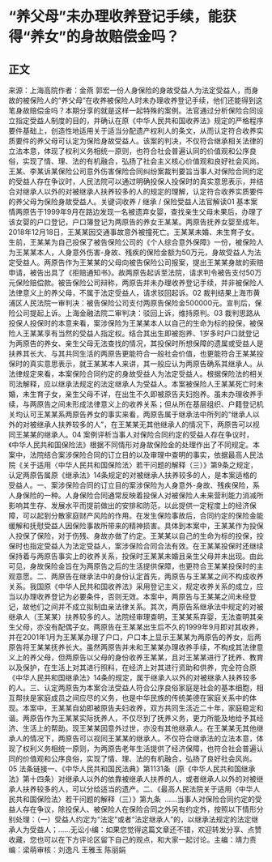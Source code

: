 # “养父母”未办理收养登记手续，能获得“养女”的身故赔偿金吗？
## 正文
来源：上海高院作者：金燕 郭宏一份人身保险的身故受益人为法定受益人，而身故的被保险人的“养父母”在收养被保险人时未办理收养登记手续，他们还能得到这笔身故赔偿金吗？本期分享的就是这样一起特殊的案例。法官通过分析保险合同设立指定受益人制度的目的，并确认在原《中华人民共和国收养法》规定的严格程序要件基础上，创造性地适用关于适当分配遗产权利人的条文，从而认定符合收养实质要件的养父母可认定为保险身故受益人。该案的判决，不仅符合继承相关法律的立法本意，体现了权利义务相统一原则，也符合社会普遍认同的价值观和公序良俗，实现了情、理、法的有机融合，弘扬了社会主义核心价值观和良好社会风尚。王某、李某诉某保险公司意外伤害保险合同纠纷案裁判要旨当事人对保险合同约定的受益人存在争议时，人民法院可以通过明确投保人投保时的真实意思表示，并结合对继承人以外的对被继承人扶养较多的人的规定的理解，认定符合收养实质要件的养父母为保险身故受益人。关键词收养 / 继承 / 保险受益人法官解读01 基本案情两原告于1999年9月在路边发现一名被遗弃女婴，查找亲生父母未果后，办理了该女婴的户口登记，户口簿登记为两原告的养女王某某。两原告抚养女婴至成年。2018年12月18日，王某某因交通事故意外被撞死亡。王某某未婚、未生育子女。生前，王某某为自己投保了被告保险公司的《个人综合意外保障》一份，被保险人为王某某本人，人身意外伤害-身故、残疾的保险金额为50万元，身故受益人为法定受益人。两原告作为王某某的父母向被告保险公司报案，提出王某某身故的索赔申请，被告出具了《拒赔通知书》。故两原告起诉至法院，请求判令被告支付50万元保险赔偿款。被告保险公司辩称，两原告并未办理收养登记手续，并非被保险人法律意义上的养父母，不属于法定受益人，请求驳回起诉。02 裁判结果上海市黄浦区人民法院一审判决：被告保险公司支付两原告保险金500000元。宣判后，保险公司提起上诉。上海金融法院二审判决：驳回上诉，维持原判。03 裁判思路从投保人投保时的本意来看，案涉保险为王某某本人以自己的生命为标的投保，被保险人王某某享有当然的受益人指定权。结合其出生即被抱养、1岁多时户口就登记为两原告的养女、亲生父母无法查找的情况，其投保时所想保障的遗属或受益人是扶养其长大、与其共同生活的两原告更能符合一般社会价值，也更能符合王某某投保时的真实意思表示，就王某某本人来讲，其一般应认为两原告确系其继承人。从法律规定来看，本案保险合同约定的身故受益人为法定受益人。根据保险法的相关司法解释，应以继承法规定的法定继承人为受益人。本案被保险人王某某死亡时未婚，未生育子女，亲生父母不详，在出生不久即被原告夫妇抱养。虽未办理收养手续，与两原告之间未形成法律意义上的收养关系；但从所在基层组织、户籍登记机关均认可王某某系两原告养女的事实来看，两原告属于继承法中所列的“继承人以外的对被继承人扶养较多的人”，在王某某无其他继承人的情况下，两原告可以视同王某某的继承人。04 案例评析当事人对保险合同约定的受益人存在争议时，《中华人民共和国保险法》根据不同情形对身故保险金的处理作出了不同规定。本案中，法院结合案涉保险合同的订立目的以及审理中查明的事实，依据最高人民法院《关于适用〈中华人民共和国保险法〉若干问题的解释（三）》第9条之规定，认定两原告属原《继承法》14条规定的对被继承人扶养较多的人，是本案适格的受益人。一、案涉保险合同的订立目的案涉保险为人身意外-身故、残疾保险，系人身保险的一种。人身保险合同通常反映着投保人对被保险人未来营利能力消减所影响其生存、发展水平而提前做出的安排和防范，以此提供一定程度上的经济保障，可以起到分散家庭财产风险的作用。在发生保险事故后，合同约定的保险金能缓解和抚慰受益人因保险事故所带来的精神损害。具体到本案中，王某某作为投保人投保了保险，对于伤残、身故亦做了约定。王某某以自己的生命为标的投保，投保时也指定受益人为法定受益人，案涉保险合同合法有效。在王某某投保时还继续保持着与两原告事实上的收养关系，投保时王某某未婚且亲生父母并未出现。由此可见，身故保险金旨在为两原告之后的生活提供保障，也更符合王某某投保时的主观意愿。二、两原告在继承法中的身份认定首先，两原告与王某某之间不构成收养关系。我国原《中华人民共和国收养法》采用登记主义，规定收养关系的成立，应当以办理收养登记为必要条件，否则无效。本案中，两原告与王某某之间未经登记，故他们之间并不成立拟制血亲法律关系。其次，两原告系继承法中规定的对被继承人（王某某）扶养较多的人。法院经审理查明，王某某系弃婴，无法查明其亲生父母，亦没有配偶子女。两原告在王某某出生后不久的1999年9月即对其收养，并在2001年1月为王某某办理了户口，户口本上显示王某某为两原告的养女，后两原告将王某某抚养长大。虽然两原告并未和王某某办理收养手续，不构成其法律意义上的养父母，但两原告以父母的身份收养王某某，且对王某某进行了抚养、教育以及保护，在生活上对其进行照料，在经济上对其进行资助和供养，完全符合原《中华人民共和国继承法》14条的规定，属于继承人以外的对被继承人扶养较多的人。三、认定两原告为本案合法受益人符合公序良俗家庭是社会的基本细胞，相互帮扶是家庭成员之间应尽的义务，也是中华民族的传统美德在家庭关系中的体现。本案中，王某某自幼即被原告夫妇收养，双方共同生活近二十年，家庭稳定和谐。两原告作为王某某实际抚养人，不仅尽到了抚养义务，更力所能及地给予其经济、生活上的帮助。现王某某因意外过世，亦没有其他继承人。在王某某无其他继承人的情况下，两原告可以视同王某某的继承人。不仅符合继承法的立法本意，体现了权利义务相统一原则，为两原告老年生活提供了经济保障，也符合社会普遍认同的价值观和公序良俗，实现了情、理、法的有机融合，弘扬了良好社会风尚。05 法条链接一、《中华人民共和国民法典》第1131条（原《中华人民共和国继承法》第十四条）对继承人以外的依靠被继承人扶养的人，或者继承人以外的对被继承人扶养较多的人，可以分给适当的遗产。二、《最高人民法院关于适用〈中华人民共和国保险法〉若干问题的解释（三）》第九条  ……当事人对保险合同约定的受益人存在争议，除投保人、被保险人在保险合同之外另有约定外，按照以下情形分别处理：（一）受益人约定为“法定”或者“法定继承人”的，以继承法规定的法定继承人为受益人；……无讼小编：如果您觉得这篇文章还不错，欢迎转发分享、点赞收藏，您也可以在下方评论区留下自己的观点，和大家一起讨论。主编：靖力责编：梁萌审核：刘逸凡 王雅玉 陈丽娟